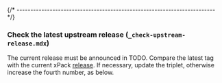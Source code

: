 
{/* ------------------------------------------------------------------------ */}

### Check the latest upstream release (`_check-upstream-release.mdx`)

The current release must be announced in
TODO.
Compare the latest tag with the current xPack
[release](https://github.com/xpack-dev-tools/pkg-config-xpack/releases).
If necessary, update the triplet, otherwise increase the fourth number,
as below.
